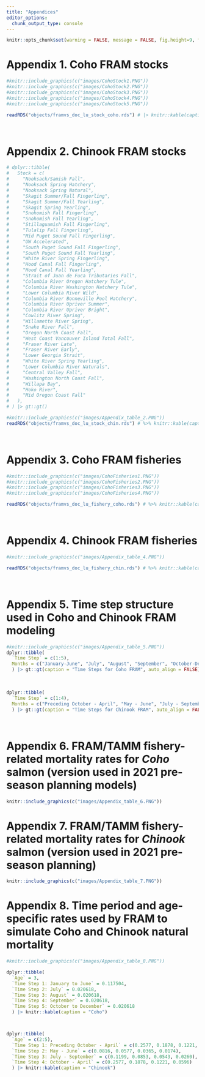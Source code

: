 ```yaml
---
title: "Appendices"
editor_options: 
  chunk_output_type: console
---
```


```r
knitr::opts_chunk$set(warning = FALSE, message = FALSE, fig.height=9, fig.width=9)
```

# **Appendix 1.** Coho <span title = "FRAM: Fishery Regulation Assessment Model">FRAM</span> stocks

```r
#knitr::include_graphics(c("images/CohoStock1.PNG"))
#knitr::include_graphics(c("images/CohoStock2.PNG"))
#knitr::include_graphics(c("images/CohoStock3.PNG"))
#knitr::include_graphics(c("images/CohoStock4.PNG"))
#knitr::include_graphics(c("images/CohoStock5.PNG"))

readRDS("objects/framvs_doc_lu_stock_coho.rds") # |> knitr::kable(caption = "Coho stocks")
```
<br>

# **Appendix 2.** Chinook <span title = "FRAM: Fishery Regulation Assessment Model">FRAM</span> stocks

```r
# dplyr::tibble(
#   Stock = c(
#     "Nooksack/Samish Fall",
#     "Nooksack Spring Hatchery",
#     "Nooksack Spring Natural",
#     "Skagit Summer/Fall Fingerling",
#     "Skagit Summer/Fall Yearling",
#     "Skagit Spring Yearling",
#     "Snohomish Fall Fingerling",
#     "Snohomish Fall Yearling",
#     "Stillaguamish Fall Fingerling",
#     "Tulalip Fall Fingerling",
#     "Mid Puget Sound Fall Fingerling",
#     "UW Accelerated",
#     "South Puget Sound Fall Fingerling",
#     "South Puget Sound Fall Yearling",
#     "White River Spring Fingerling",
#     "Hood Canal Fall Fingerling",
#     "Hood Canal Fall Yearling",
#     "Strait of Juan de Fuca Tributaries Fall",
#     "Columbia River Oregon Hatchery Tule",
#     "Columbia River Washington Hatchery Tule",
#     "Lower Columbia River Wild",
#     "Columbia River Bonneville Pool Hatchery",
#     "Columbia River Upriver Summer",
#     "Columbia River Upriver Bright",
#     "Cowlitz River Spring",
#     "Willamette River Spring",
#     "Snake River Fall",
#     "Oregon North Coast Fall",
#     "West Coast Vancouver Island Total Fall",
#     "Fraser River Late",
#     "Fraser River Early",
#     "Lower Georgia Strait",
#     "White River Spring Yearling",
#     "Lower Columbia River Naturals",
#     "Central Valley Fall",
#     "Washington North Coast Fall",
#     "Willapa Bay",
#     "Hoko River",
#     "Mid Oregon Coast Fall"
#   ),
# ) |> gt::gt()

#knitr::include_graphics(c("images/Appendix_table_2.PNG"))
readRDS("objects/framvs_doc_lu_stock_chin.rds") # %>% knitr::kable(caption = "Chinook stocks")
```
<br>

# **Appendix 3.** Coho <span title = "FRAM: Fishery Regulation Assessment Model">FRAM</span> fisheries

```r
#knitr::include_graphics(c("images/CohoFisheries1.PNG"))
#knitr::include_graphics(c("images/CohoFisheries2.PNG"))
#knitr::include_graphics(c("images/CohoFisheries3.PNG"))
#knitr::include_graphics(c("images/CohoFisheries4.PNG"))

readRDS("objects/framvs_doc_lu_fishery_coho.rds") # %>% knitr::kable(caption = "Coho fisheries")
```
<br>

# **Appendix 4.** Chinook <span title = "FRAM: Fishery Regulation Assessment Model">FRAM</span> fisheries

```r
#knitr::include_graphics(c("images/Appendix_table_4.PNG"))

readRDS("objects/framvs_doc_lu_fishery_chin.rds") # %>% knitr::kable(caption = "Chinook fisheries")
```
<br>

# **Appendix 5.** Time step structure used in Coho and Chinook <span title = "FRAM: Fishery Regulation Assessment Model">FRAM</span> modeling

```r
#knitr::include_graphics(c("images/Appendix_table_5.PNG"))
dplyr::tibble(
  `Time Step` = c(1:5),
  Months = c("January-June", "July", "August", "September", "October-December")
  ) |> gt::gt(caption = "Time Steps for Coho FRAM", auto_align = FALSE)
```
<br>
```r
dplyr::tibble(
  `Time Step` = c(1:4),
  Months = c("Preceding October - April", "May - June", "July - September", "October - April")
  ) |> gt::gt(caption = "Time Steps for Chinook FRAM", auto_align = FALSE)
```
<br>

# **Appendix 6.** <span title = "FRAM: Fishery Regulation Assessment Model">FRAM</span>/<span title = "TAMM: Terminal Area Management Module">TAMM</span> fishery-related mortality rates for *Coho* salmon (version used in 2021 pre-season planning models)

```r
knitr::include_graphics(c("images/Appendix_table_6.PNG"))
```

# **Appendix 7.** <span title = "FRAM: Fishery Regulation Assessment Model">FRAM</span>/<span title = "TAMM: Terminal Area Management Module">TAMM</span> fishery-related mortality rates for *Chinook* salmon (version used in 2021 pre-season planning)

```r
knitr::include_graphics(c("images/Appendix_table_7.PNG"))
```

# **Appendix 8.** Time period and age-specific rates used by <span title = "FRAM: Fishery Regulation Assessment Model">FRAM</span> to simulate Coho and Chinook natural mortality

```r
#knitr::include_graphics(c("images/Appendix_table_8.PNG"))

dplyr::tibble(
  `Age` = 3,
  `Time Step 1: January to June` = 0.117504,
  `Time Step 2: July` = 0.020618,
  `Time Step 3: August` = 0.020618,
  `Time Step 4: September` = 0.020618,
  `Time Step 5: October to December` = 0.020618
  ) |> knitr::kable(caption = "Coho")



dplyr::tibble(
  `Age` = c(2:5),
  `Time Step 1: Preceding October - April` = c(0.2577, 0.1878, 0.1221, 0.0596),
  `Time Step 2: May - June` = c(0.0816, 0.0577, 0.0365, 0.0174),
  `Time Step 3: July - September` = c(0.1199, 0.0853, 0.0543, 0.0260),
  `Time Step 4: October - April` = c(0.2577, 0.1878, 0.1221, 0.0596)
  ) |> knitr::kable(caption = "Chinook")
```